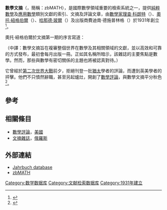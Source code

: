 {{Infobox Bibliographic Database
|title = zbMATH
|image = 
|caption = Logo of zbMATH
|producer = [[歐洲數學學會|歐洲數學學會]]<br />{{link-en|萊布尼茨信息基礎設施研究所|Fachinformationszentrum Karlsruhe}}<br />{{link-en|海德堡科學與人文學院|Heidelberg Academy of Sciences}}
|history = 1931年
|languages = [[英文|英文]]、[[德文|德文]]、[[法文|法文]]
|providers = 
|cost = 訂閱
|disciplines = [[純粹數學|純粹數學]]、[[應用數學|應用數學]]
|depth = 索引、文摘、評論
|formats = 期刊論文、會議論文、書籍
|temporal = 1868年至今
|geospatial = 
|number = 超過3.4百萬
|updates = 每日
|web = https://zbmath.org/
|titles = https://zbmath.org/journals/
|p_title = 數學文摘
|p_dates = 1931年至今
|ISSN = 0044-4235
}}
'''數學文摘'''（{{lang-de|Zentralblatt MATH}}，簡稱：zbMATH），是國際數學領域重要的檢索系統之一，提供[[純粹數學|純粹數學]]及[[應用數學|應用數學]]類別文獻的索引、文摘及評論文章，由[[數學家|數學家]][[理查·科朗特|理查·科朗特]]（{{lang|en|Richard Courant}}）、[[奧托·紐格伯爾|奧托·紐格伯爾]]（{{lang|en|Otto Neugebauer}}）、[[哈那德·玻爾|哈那德·玻爾]]（{{lang|en|Harald Bohr}}）及出版商費迪南·德施普林格（{{lang|en|Ferdinand Springer}}）於1931年創立<ref>{{cite book |first=Norbert |last=Schappacher |chapter=Das Mathematische Institut der Universität Göttingen 1929-1950 |pages=523-551 |editor-last=Sauer |editor-first=K. G. |title=Universität Göttingen unter dem Nationalsozialismus |year=1983 |publisher=Wecker, Dahms, Wegeler |location=München |url=https://books.google.com/books?id=mochAAAAQBAJ&pg=PA523&lpg=PA523&dq=%22Das+Mathematische+Institut+der+Universit%C3%A4t+G%C3%B6ttingen+1929-1950%22&source=bl&ots=kdWNP-5Y6E&sig=7xPlYnG5oACzPOKvRuxOlEpfPsg&hl=en&sa=X&ei=lfKWVcjtBsHWoAS69ZSYCg&ved=0CDQQ6AEwAg#v=onepage&q=%22Das%20Mathematische%20Institut%20der%20Universit%C3%A4t%20G%C3%B6ttingen%201929-1950%22&f=false |access-date=2015-07-08 |archive-date=2019-08-16 |archive-url=https://web.archive.org/web/20190816195030/https://books.google.com/books?id=mochAAAAQBAJ&pg=PA523&lpg=PA523&dq=%22Das+Mathematische+Institut+der+Universit%C3%A4t+G%C3%B6ttingen+1929-1950%22&source=bl&ots=kdWNP-5Y6E&sig=7xPlYnG5oACzPOKvRuxOlEpfPsg&hl=en&sa=X&ei=lfKWVcjtBsHWoAS69ZSYCg&ved=0CDQQ6AEwAg#v=onepage&q=%22Das%20Mathematische%20Institut%20der%20Universit%C3%A4t%20G%C3%B6ttingen%201929-1950%22&f=false |dead-url=no }}</ref>。

奧托·紐格伯爾於文摘第一期的序言寫道：

{{cquote|Zentralblatt für Mathematik und ihre Grenzgebiete aims to publish — in an efficient and reliable manner — reviews of the entire world literature in mathematics and related areas in issues initially appearing monthly. As the name suggests, the main focus of the journal is mathematics. However, those areas that are closely related to mathematics will be treated as seriously as the so-called pure mathematics.}}

（中譯：數學文摘旨在複審整個世界在數學及其相關領域的文獻，並以高效和可靠的方式發布，最初會每月出版一冊。正如其名稱所暗示，該雜誌的主要焦點是數學。然而，那些與數學有密切關係的主題也將被認真對待。）

它曾經於[[第二次世界大戰|第二次世界大戰]]前夕，拒絕刊登一批[[猶太|猶太]]學者的評論，而遭到英美學者的抨擊。他們不只憤然辭職，甚至另起爐灶，開創了[[數學評論|數學評論]]，與數學文摘平分秋色<ref>{{cite book|first=D. H.|last=Lehmer|chapter=A Half Century of Reviewing|pages=265–266|url=http://www.ams.org/samplings/math-history/hmath1-lehmer18.pdf|editor-last=Duren|editor-first=Peter|title=A century of mathematics in America|year=1988|publisher=American Mathematical Society|location=Providence, R.I.|isbn=978-0-8218-0124-6|edition=Repr.|access-date=2015-07-08|archive-date=2017-08-19|archive-url=https://web.archive.org/web/20170819081144/http://www.ams.org/samplings/math-history/hmath1-lehmer18.pdf|dead-url=no}}</ref>。

== 參考 ==
{{reflist}}

== 相關條目 ==
* [[數學評論|數學評論]]，[[美國|美國]]
* [[文摘雜誌|文摘雜誌]]，[[俄羅斯|俄羅斯]]

== 外部連結 ==
* [http://www.emis.de/MATH/JFM/full.html Jahrbuch database] {{Wayback|url=http://www.emis.de/MATH/JFM/full.html |date=20130723060131 }}
* [http://www.zbmath.org/ zbMATH] {{Wayback|url=http://www.zbmath.org/ |date=20150710031500 }} 

[[Category:数学数据库|Category:数学数据库]]
[[Category:文献检索数据库|Category:文献检索数据库]]
[[Category:1931年建立|Category:1931年建立]]